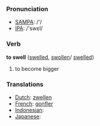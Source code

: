 === Pronunciation ===
*[[w:SAMPA|SAMPA]]: /'/
*[[w:IPA|IPA]]: /'swεl/

=== Verb ===

'''to swell''' ([[swelled]], [[swollen]]/ [[swelled]])

# to become bigger

=== Translations ===
*[[Dutch]]: [[zwellen]]
*[[French]]: [[gonfler]]
*[[Indonesian]]: [[]]
*[[Japanese]]: [[]]